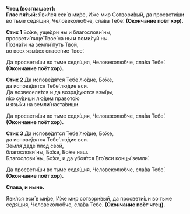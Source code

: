 **Чтец (возглашает):**  
**Глас пя́тый:** Яви́лся еси́ в ми́ре, И́же мир Сотвори́вый, да просвети́ши во тьме седя́щия, Человеколю́бче, сла́ва Тебе́. **(Окончание поёт хор).**

**Стих 1** Бо́же, уще́дри ны и благослови́ ны,  
просвети́ лице́ Твое́ на ны и поми́луй ны.  
Позна́ти на земли́ путь Твой,  
во всех язы́цех спасе́ние Твое́.

Да просвети́ши во тьме седя́щия, Человеколю́бче, сла́ва Тебе́. **(Окончание поёт хор).**

**Стих 2** Да испове́дятся Тебе́ лю́дие, Бо́же,  
да испове́дятся Тебе́ лю́дие вси.  
Да возвеселя́тся и да возра́дуются язы́цы,  
я́ко су́диши лю́дем правото́ю  
и язы́ки на земли́ наста́виши.

Да просвети́ши во тьме седя́щия, Человеколю́бче, сла́ва Тебе́. **(Окончание поёт хор).**

**Стих 3** Да испове́дятся Тебе́ лю́дие, Бо́же,  
да испове́дятся Тебе́ лю́дие вси.  
Земля́ даде́ плод свой,  
благослови́ ны, Бо́же, Бо́же наш.  
Благослови́ ны, Бо́же, и да убоя́тся Его́ вси концы́ земли́.

Да просвети́ши во тьме седя́щия, Человеколю́бче, сла́ва Тебе́. **(Окончание поёт хор).**

**Слава, и ныне.**

Яви́лся еси́ в ми́ре, И́же мир сотвори́вый, да просвети́ши во тьме седя́щия, Человеколю́бче, сла́ва Тебе́. **(Окончание поёт чтец).**
